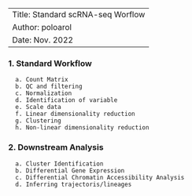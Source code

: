 |                                   |
|-----------------------------------|
| Title: Standard scRNA-seq Worflow |
| Author: poloarol                  |
| Date: Nov. 2022                   |

### 1. Standard Workflow

      a. Count Matrix
      b. QC and filtering
      c. Normalization
      d. Identification of variable
      e. Scale data
      f. Linear dimensionality reduction
      g. Clustering
      h. Non-linear dimensionality reduction

### 2. Downstream Analysis
      
      a. Cluster Identification
      b. Differential Gene Expression
      c. Differential Chromatin Accessibility Analysis
      d. Inferring trajectoris/lineages










